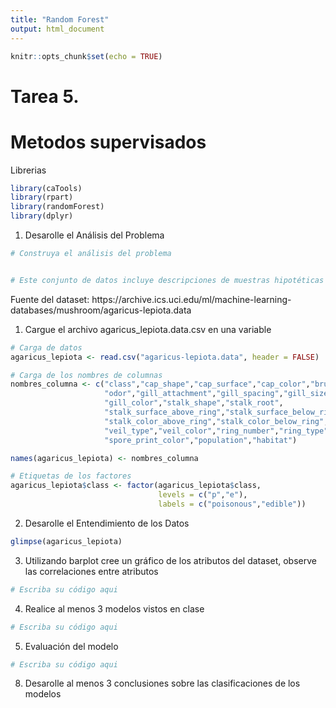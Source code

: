 ```yaml
---
title: "Random Forest"
output: html_document
---
```


```r
knitr::opts_chunk$set(echo = TRUE)
```

# Tarea 5.
# Metodos supervisados

Librerias
```r
library(caTools)
library(rpart)
library(randomForest)
library(dplyr)
```

1. Desarolle el Análisis del Problema
```r
# Construya el análisis del problema


# Este conjunto de datos incluye descripciones de muestras hipotéticas correspondientes a 23 especies de # hongos branquiales en el hongo de la familia Agaricus y Lepiota extraídas de la Guía de campo de la # # Sociedad Audubon de hongos de América del Norte (1981). Cada especie se identifica como definitivamente # comestible, definitivamente venenosa o de comestibilidad desconocida y no se recomienda. Esta última # # clase se combinó con la venenosa. La Guía establece claramente que no existe una regla simple para # # # determinar la comestibilidad de un hongo; ninguna regla como "folletos tres, que así sea" para el # roble venenoso y la hiedra.

```
Fuente del dataset:
https://archive.ics.uci.edu/ml/machine-learning-databases/mushroom/agaricus-lepiota.data

1. Cargue el archivo agaricus_lepiota.data.csv en una variable

```r
# Carga de datos
agaricus_lepiota <- read.csv("agaricus-lepiota.data", header = FALSE)

# Carga de los nombres de columnas
nombres_columna <- c("class","cap_shape","cap_surface","cap_color","bruises",
                     "odor","gill_attachment","gill_spacing","gill_size", 
                     "gill_color","stalk_shape","stalk_root",
                     "stalk_surface_above_ring","stalk_surface_below_ring",
                     "stalk_color_above_ring","stalk_color_below_ring",
                     "veil_type","veil_color","ring_number","ring_type",
                     "spore_print_color","population","habitat")

names(agaricus_lepiota) <- nombres_columna

# Etiquetas de los factores
agaricus_lepiota$class <- factor(agaricus_lepiota$class,
                                 levels = c("p","e"),
                                 labels = c("poisonous","edible"))


```

2. Desarolle el Entendimiento de los Datos

```r
glimpse(agaricus_lepiota)

```

3. Utilizando barplot cree un gráfico de los atributos del dataset, observe las correlaciones entre atributos

```r
# Escriba su código aqui
```


4. Realice al menos 3 modelos vistos en clase
```r
# Escriba su código aqui
```

5. Evaluación del modelo
```r
# Escriba su código aqui

```


8. Desarolle al menos 3 conclusiones sobre las clasificaciones de los modelos



